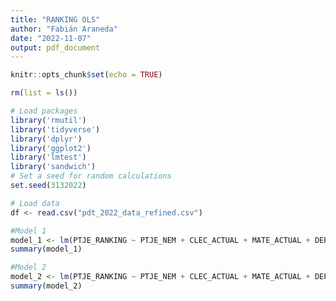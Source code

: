 ```yaml
---
title: "RANKING OLS"
author: "Fabián Araneda"
date: "2022-11-07"
output: pdf_document
---
```


```r
knitr::opts_chunk$set(echo = TRUE)
```

```r
rm(list = ls())

# Load packages
library('rmutil')
library('tidyverse')
library('dplyr')
library('ggplot2')
library('lmtest')
library('sandwich')
# Set a seed for random calculations
set.seed(3132022)
```

```r
# Load data
df <- read.csv("pdt_2022_data_refined.csv")

#Model 1
model_1 <- lm(PTJE_RANKING ~ PTJE_NEM + CLEC_ACTUAL + MATE_ACTUAL + DEPENDENCIA, data = df)
summary(model_1)

#Model 2
model_2 <- lm(PTJE_RANKING ~ PTJE_NEM + CLEC_ACTUAL + MATE_ACTUAL + DEPENDENCIA + CODIGO_ENS, data = df)
summary(model_2)
```


